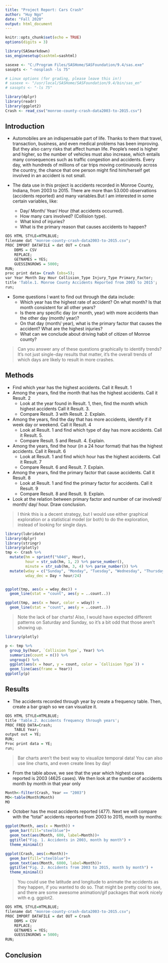 ```yaml
---
title: "Project Report: Cars Crash"
author: "Huy Ngo"
date: "Fall 2020"
output: html_document
---
```


```r
knitr::opts_chunk$set(echo = TRUE)
options(digits = 3)
```

```r

library(SASmarkdown)
sas_enginesetup(sashtml=sashtml)

sasexe <- "C:/Program Files/SASHome/SASFoundation/9.4/sas.exe"
sasopts <- "-nosplash -ls 75"

# Linux options (for grading, please leave this in!)
# sasexe <- "/usr/local/SASHome/SASFoundation/9.4/bin/sas_en"
# sasopts <- "-ls 75"
```

```r
library(dplyr)
library(readr)
library(ggplot2)
Crash <- read_csv("monroe-county-crash-data2003-to-2015.csv")
```

## Introduction

* Automobiles are an indispensable part of life. Thanks to them that travel, transaction, business, and even medical problems has been improving. But they also carry risks that affect human life. People's need is higher and higher, so the number of vehicles must also increase, which entails many consequences such as traffic congestion and accidents. Every day, with hundreds of millions of car trips moving continuously across the country, the chance that one person might find him/herself get involved in an accident is not small.

* The data use in this project is accidents recorded in Monroe County, Indiana, from 2003 to 2015. There are more than 53.000 observations (accidents reported) and many variables.But I am interested in some certain variables, like:
  - Day/ Month/ Year/ Hour (that accidents occurred). 
  - How many cars involved? (Collision type). 
  - What kind of injuries? 
  - What is the primary reason that causes accidents to happen?  

```r
ODS HTML STYLE=HTMLBLUE;
filename dat "monroe-county-crash-data2003-to-2015.csv";
PROC IMPORT DATAFILE = dat OUT = Crash
    DBMS = CSV 
    REPLACE; 
    GETNAMES = YES;
    GUESSINGROWS = 5000;
RUN;
proc print data= Crash (obs=5);
var Year Month Day Hour Collision_Type Injury_Type Primary_Factor;
title 'Table.1. Monroe County Accidents Reported from 2003 to 2015';
run;
```

* Some questions I want to find out through the data include:
  - Which year has the highest rate of accident? On what month? Is that month consistent for all other years? 
  - Is there any specific day (or month, year) with more accidents than the other day (month/ year)? 
  - On that day (month/ year), what is the primary factor that causes the accident? What are the highest injuries? 
  - What can we conclude about driving habit of citizen of Monroe county?
  
> Can you answer any of these questions graphically to identify trends? It's not just single-day results that matter, it's the overall trends of which days are likely to result in more crashes.
  
## Methods

* Find which year has the highest accidents. Call it Result. 1
* Among the years, find the month that has the highest accidents. Call it Result. 2
  - Look at the year found in Result. 1, then, find the month which highest accidents Call it Result. 3. 
  - Compare Result. 3 with Result. 2. Explain.
* Among the years, find the day that has more accidents, identify if it week day or weekend. Call it Result. 4
  - Look at Result. 1 and find which type of day has more accidents. Call it Result. 5. 
  - Compare Result. 5 and Result. 4. Explain.
* Among the years, find the hour (in a 24 hour format) that has the highest accidents. Call it Result. 6
  - Look at Result. 1 and find which hour has the highest accidents. Call it Result. 7
  - Compare Result. 6 and Result. 7. Explain.
* Among the years, find the primary factor that cause accidents. Call it Result. 8
  - Look at Result. 1 and find the primary factor for accidents. Call it Result. 9
  - Compare Result. 8 and Result. 9. Explain.
* Look at the relation between primary factor and number of car involved/ month/ day/ hour. Draw conclusion.

> I think this is a decent strategy, but I would use either graphical exploration or a statistical model (or both) to do the exploration, instead of looking for single days.

```r
library(lubridate)
library(dplyr)
library(stringr)
library(plotly)
tmp <- Crash %>%
  mutate(hm = sprintf("%04d", Hour),
         hour = str_sub(hm, 1, 2) %>% parse_number(),
         minute = str_sub(hm, 3, 4) %>% parse_number()) %>%
  mutate(wday = c("Sunday", "Monday", "Tuesday", "Wednesday", "Thursday", "Friday", "Saturday")[Day],
         wday_dec = Day + hour/24)


ggplot(tmp, aes(x = wday_dec)) + 
  geom_line(stat = "count", aes(y = ..count..))

ggplot(tmp, aes(x = hour, color = wday)) + 
  geom_line(stat = "count", aes(y = ..count..))
```

> Note the lack of bar charts! Also, I would have expected different patterns on Saturday and Sunday, so it's a bit odd that those aren't showing up.

```r
library(plotly)

p <- tmp %>%
  group_by(hour, `Collision Type`, Year) %>%
  summarize(count = n()) %>%
  ungroup() %>%
  ggplot(aes(x = hour, y = count, color = `Collision Type`)) + 
  geom_line(aes(frame = Year)) 
ggplotly(p)
```

## Results

- The accidents recorded through year by create a frequency table. Then, create a bar graph so we can visualize it.

```r
ODS HTML STYLE=HTMLBLUE;
title 'Table.2. Accidents frequency through years';
PROC FREQ DATA=Crash;
    TABLE Year;
output out = YE;
RUN;
Proc print data = YE;
run;
```

> Bar charts aren't the best way to visualize temporal data! You can also use line charts, and even create lines by day!

- From the table above, we see that the year which highest cases reported is 2003 (4625 cases). We then look at the number of accidents month by month in that year only

```r
Month<-filter(Crash, Year == "2003")
MO<-table(Month$Month)
MO
```

- October has the most accidents reported (477). Next we will compare with the "total" accidents reported from 2003 to 2015, month by months:

```r
ggplot(Month, aes(x = Month)) + 
  geom_bar(fill="steelblue")+
  geom_text(aes(Month, 600, label=Month))+
  ggtitle("Fig. 1. Accidents in 2003, month by month") +
  theme_minimal()

ggplot(Crash, aes(x=Month))+
  geom_bar(fill="steelblue")+
  geom_text(aes(Month, 6000, label=Month))+
  ggtitle("Fig. 2. Accidents from 2003 to 2015, month by month") +
  theme_minimal()

```

> You could use the latitude and longitude to animate the accidents as they happen, if you wanted to do so. That might be pretty cool to see, and there are some awesome animation/gif packages that work nicely with e.g. ggplot2.


```r
ODS HTML STYLE=HTMLBLUE;
filename dat "monroe-county-crash-data2003-to-2015.csv";
PROC IMPORT DATAFILE = dat OUT = Crash
    DBMS = CSV 
    REPLACE; 
    GETNAMES = YES;
    GUESSINGROWS = 5000;
RUN;

```



## Conclusion
